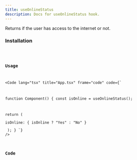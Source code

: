 ```yaml
---
title: useOnlineStatus
description: Docs for useOnlineStatus hook.
---
```



Returns if the user has access to the internet or not.

### Installation
<Code code="npx rabbithook@latest add use-online-status" lang="bash" frame={false} />

### Usage
<Code
    lang="tsx"
    title="App.tsx"
    frame="code"
    code={`

function Component() {
  const isOnline = useOnlineStatus();

  return (
    <p>isOnline: { isOnline ? "Yes" : "No" }</p>
  );
}
`}
  />

### Code
<Tabs>
  <TabItem label="Typescript">
    <Code
      lang="ts"
      title="use-online-status.ts"
      frame="code"
      code={hookTypescript}
    />
  </TabItem>
  <TabItem label="Javascript">
    <Code
      lang="js"
      title="use-online-status.js"
      frame="code"
      code={hookJavascript}
    />
  </TabItem>
</Tabs>

